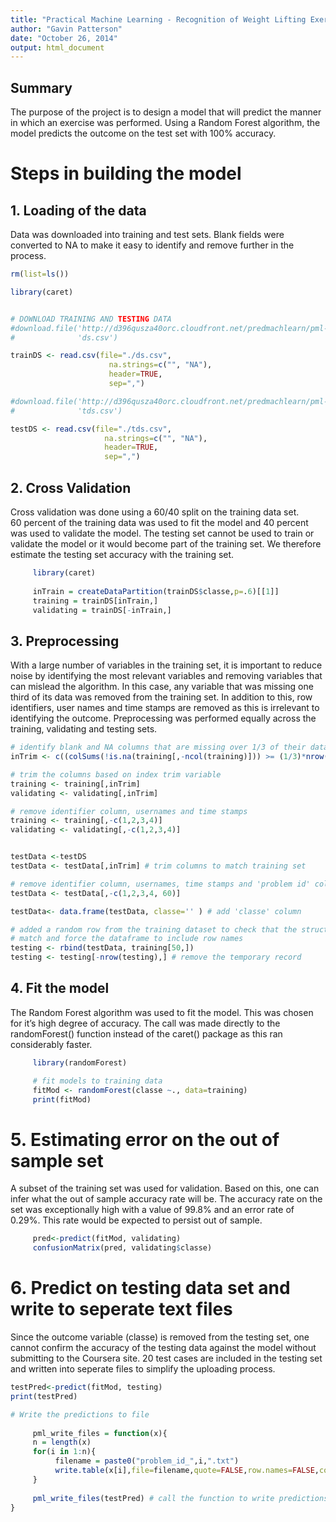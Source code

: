 ```yaml
---
title: "Practical Machine Learning - Recognition of Weight Lifting Exercises"
author: "Gavin Patterson"
date: "October 26, 2014"
output: html_document
---
```


## Summary
The purpose of the project is to design a model that will predict the manner
in which an exercise was performed.  Using a Random Forest algorithm, the
model predicts the outcome on the test set with 100% accuracy.  

# Steps in building the model
## 1. Loading of the data
Data was downloaded into training and test sets.  Blank fields were 
converted to NA to make it easy to identify and remove further in the process.
```r
rm(list=ls())

library(caret)


# DOWNLOAD TRAINING AND TESTING DATA
#download.file('http://d396qusza40orc.cloudfront.net/predmachlearn/pml-training.csv', 
#              'ds.csv')

trainDS <- read.csv(file="./ds.csv", 
                      na.strings=c("", "NA"), 
                      header=TRUE,
                      sep=",") 

#download.file('http://d396qusza40orc.cloudfront.net/predmachlearn/pml-testing.csv', 
#              'tds.csv')

testDS <- read.csv(file="./tds.csv", 
                     na.strings=c("", "NA"), 
                     header=TRUE,
                     sep=",") 
```


## 2. Cross Validation
Cross validation was done using a 60/40 split on the training data set.  
60 percent of the training data was used to fit the model and 40 percent
was used to validate the model.  The testing set cannot be used to train
or validate the model or it would become part of the training set.  We therefore
estimate the testing set accuracy with the training set.
```r
     
     library(caret)
     
     inTrain = createDataPartition(trainDS$classe,p=.6)[[1]]
     training = trainDS[inTrain,]
     validating = trainDS[-inTrain,]

```

## 3. Preprocessing 
With a large number of variables in the training set, it is important to 
reduce noise by identifying the most relevant variables and removing variables
that can mislead the algorithm.  In this case, any variable that was missing 
one third of its data was removed from the training set.  In addition to this,
row identifiers, user names and time stamps are removed as this is irrelevant
to identifying the outcome.  Preprocessing was performed equally across the
training, validating and testing sets.
```r

# identify blank and NA columns that are missing over 1/3 of their data
inTrim <- c((colSums(!is.na(training[,-ncol(training)])) >= (1/3)*nrow(training)))

# trim the columns based on index trim variable
training <- training[,inTrim]
validating <- validating[,inTrim]

# remove identifier column, usernames and time stamps
training <- training[,-c(1,2,3,4)]
validating <- validating[,-c(1,2,3,4)]


testData <-testDS
testData <- testData[,inTrim] # trim columns to match training set

# remove identifier column, usernames, time stamps and 'problem id' column
testData <- testData[,-c(1,2,3,4, 60)]

testData<- data.frame(testData, classe='' ) # add 'classe' column

# added a random row from the training dataset to check that the structures
# match and force the dataframe to include row names
testing <- rbind(testData, training[50,])          
testing <- testing[-nrow(testing),] # remove the temporary record

```


## 4. Fit the model
The Random Forest algorithm was used to fit the model.  This was chosen
for it's high degree of accuracy.  The call was made directly to the 
randomForest() function instead of the caret() package as this ran considerably
faster.  
```r

     library(randomForest)

     # fit models to training data
     fitMod <- randomForest(classe ~., data=training)
     print(fitMod)
```

# 5. Estimating error on the out of sample set
A subset of the training set was used for validation.  Based on this, one can
infer what the out of sample accuracy rate will be.  The accuracy rate on the
set was exceptionally high with a value of 99.8% and an error rate of
0.29%.  This rate would be expected to persist out of sample. 
```r
     pred<-predict(fitMod, validating)
     confusionMatrix(pred, validating$classe)
```

# 6. Predict on testing data set and write to seperate text files
Since the outcome variable (classe) is removed from the testing set, one cannot
confirm the accuracy of the testing data against the model without submitting
to the Coursera site.  20 test cases are included in the testing set and
written into seperate files to simplify the uploading process.
```r

testPred<-predict(fitMod, testing)
print(testPred)

# Write the predictions to file
     
     pml_write_files = function(x){
     n = length(x)
     for(i in 1:n){
          filename = paste0("problem_id_",i,".txt")
          write.table(x[i],file=filename,quote=FALSE,row.names=FALSE,col.names=FALSE)
     }
     
     pml_write_files(testPred) # call the function to write predictions to file
}
```
